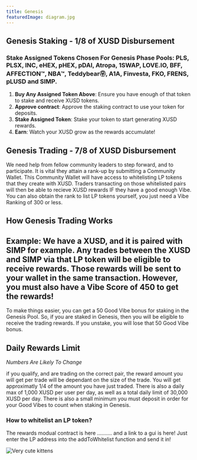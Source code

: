 ```yaml
---
title: Genesis
featuredImage: diagram.jpg
---
```



## Genesis Staking - 1/8 of XUSD Disbursement 

### Stake Assigned Tokens Chosen For Genesis Phase Pools: PLS, PLSX, INC, eHEX, pHEX, pDAI, Atropa, 1SWAP, LOVE.IO, BFF, AFFECTION™, NBA™, Teddybear㉾, A1A, Finvesta, FKO, FRENS, pLUSD and SIMP.
1. **Buy Any Assigned Token Above**: Ensure you have enough of that token to stake and receive XUSD tokens.
2. **Approve contract**: Approve the staking contract to use your token for deposits.
3. **Stake Assigned Token**:  Stake your token to start generating XUSD rewards.
4. **Earn**: Watch your XUSD grow as the rewards accumulate!

## Genesis Trading - 7/8 of XUSD Disbursement 

We need help from fellow community leaders to step forward, and to participate. It is vital they attain a rank-up by submitting a Community Wallet. This Community Wallet will have access to whitelisting LP tokens that they create with XUSD. Traders transacting on those whitelisted pairs will then be able to recieve XUSD rewards IF they have a good enough Vibe.
You can also obtain the rank to list LP tokens yourself, you just need a Vibe Ranking of 300 or less. 

## How Genesis Trading Works

## Example: We have a XUSD, and it is paired with SIMP for example. Any trades between the XUSD and SIMP via that LP token will be eligible to receive rewards. Those rewards will be sent to your wallet in the same transaction. However, you must also have a Vibe Score of 450 to get the rewards!
To make things easier, you can get a 50 Good Vibe bonus for staking in the Genesis Pool. So, if you are staked in Genesis, then you will be eligible to receive the trading rewards. If you unstake, you will lose that 50 Good Vibe bonus. 

## Daily Rewards Limit

*Numbers Are Likely To Change*

if you qualify, and are trading on the correct pair, the reward amount you will get per trade will be dependant on the size of the trade. You will get approximatly 1/4 of the amount you have just traded. There is also a daily max of 1,000 XUSD per user per day, as well as a total daily limit of 30,000 XUSD per day.
There is also a small minimum you must deposit in order for your Good Vibes to count when staking in Genesis. 

### How to whitelist an LP token?

The rewards modual contract is here .......... and a link to a gui is here! Just enter the LP address into the addToWhitelist function and send it in!



![Very cute kittens](/diagram.jpg 'XUSD')

